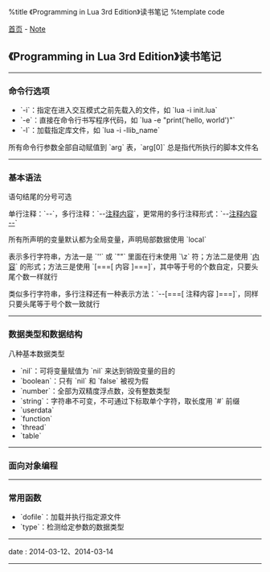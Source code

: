 %title 《Programming in Lua 3rd Edition》读书笔记
%template code

[[../index|首页]] - [[index|Note]]
==《Programming in Lua 3rd Edition》读书笔记==
----
===命令行选项===

* `-i`：指定在进入交互模式之前先载入的文件，如 `lua -i init.lua`
* `-e`：直接在命令行书写程序代码，如 `lua -e "print('hello, world')"`
* `-l`：加载指定库文件，如 `lua -i -llib_name`

所有命令行参数全部自动赋值到 `arg` 表，`arg[0]` 总是指代所执行的脚本文件名
----
===基本语法===

语句结尾的分号可选

单行注释：`--`，多行注释：`--[[ 注释内容 ]]`，更常用的多行注释形式：`--[[ 注释内容 --]]`

所有所声明的变量默认都为全局变量，声明局部数据使用 `local`

表示多行字符串，方法一是 `''` 或 `""` 里面在行末使用 `\z` 符；方法二是使用 `[[ 内容 ]]` 的形式；方法三是使用 `[===[ 内容 ]===]`，其中等于号的个数自定，只要头尾个数一样就行

类似多行字符串，多行注释还有一种表示方法：`--[===[ 注释内容 ]===]`，同样只要头尾等于号个数一致就行
----
===数据类型和数据结构===

八种基本数据类型
* `nil`：可将变量赋值为 `nil` 来达到销毁变量的目的
* `boolean`：只有 `nil` 和 `false` 被视为假
* `number`：全部为双精度浮点数，没有整数类型
* `string`：字符串不可变，不可通过下标取单个字符，取长度用 `#` 前缀
* `userdata`
* `function`
* `thread`
* `table`
----
===面向对象编程===
----
===常用函数===

* `dofile`：加载并执行指定源文件
* `type`：检测给定参数的数据类型
----
<red>date</red> : 2014-03-12、2014-03-14
----

